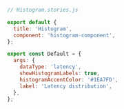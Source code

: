```js
// Histogram.stories.js

export default {
  title: 'Histogram',
  component: 'histogram-component',
};

export const Default = {
  args: {
    dataType: 'latency',
    showHistogramLabels: true,
    histogramAccentColor: '#1EA7FD',
    label: 'Latency distribution',
  },
};
```
